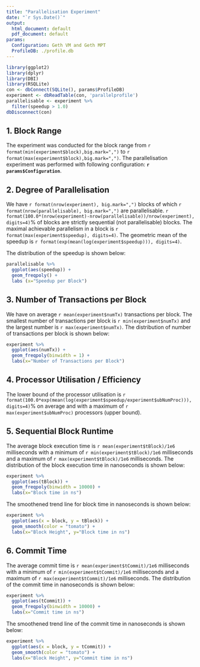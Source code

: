 ```yaml
---
title: "Parallelisation Experiment"
date: "`r Sys.Date()`"
output:
  html_document: default
  pdf_document: default
params:
  Configuration: Geth VM and Geth MPT
  ProfileDB: ./profile.db
---
```


```r
library(ggplot2)
library(dplyr)
library(DBI)
library(RSQLite)
con <- dbConnect(SQLite(), params$ProfileDB)
experiment <- dbReadTable(con, 'parallelprofile')
parallelisable <- experiment %>%
  filter(speedup > 1.0)
dbDisconnect(con)
```

## 1. Block Range

The experiment was conducted for the block range from `r format(min(experiment$block),big.mark=",")`  to `r format(max(experiment$block),big.mark=",")`. The parallelisation experiment was performed with following configuration: **`r params$Configuration`**.

## 2. Degree of Parallelisation 

We have `r format(nrow(experiment), big.mark=",")` blocks of which `r format(nrow(parallelisable), big.mark=",")` are parallelisable.  `r format(100.0*(nrow(experiment)-nrow(parallelisable))/nrow(experiment), digits=4)`% of blocks are strictly sequential (not parallelisable) blocks.  The maximal achievable parallelism in a block is `r format(max(experiment$speedup), digits=4)`.  The geometric mean of the speedup is `r format(exp(mean(log(experiment$speedup))), digits=4)`.

The distribution of the speedup is shown below:

```r
parallelisable %>% 
  ggplot(aes(speedup)) + 
  geom_freqpoly() + 
  labs (x="Speedup per Block")
```

## 3. Number of Transactions per Block

We have on average `r mean(experiment$numTx)` transactions per block. The 
smallest number of transactions per block is `r min(experiment$numTx)` and the 
largest number is `r max(experiment$numTx)`. The distribution of number of 
transactions per block is shown below:

```r
experiment %>% 
  ggplot(aes(numTx)) + 
  geom_freqpoly(binwidth = 1) +
  labs(x="Number of Transactions per Block")
```

## 4. Processor Utilisation / Efficiency

The lower bound of the processor utilisation is `r format(100.0*exp(mean(log(experiment$speedup/experiment$ubNumProc))), digits=4)`% on average and with a maximum of `r max(experiment$ubNumProc)` processors (upper bound).

## 5. Sequential Block Runtime 

The average block execution time is `r mean(experiment$tBlock)/1e6` milliseconds with a minimum of `r min(experiment$tBlock)/1e6` milliseconds and a maximum of `r max(experiment$tBlock)/1e6` milliseconds.  The distribution of the block execution time in nanoseconds is shown below:

```r
experiment %>% 
  ggplot(aes(tBlock)) + 
  geom_freqpoly(binwidth = 10000) + 
  labs(x="Block time in ns")
```

The smoothened trend line for block time in nanoseconds is shown below:

```r
experiment %>% 
  ggplot(aes(x = block, y = tBlock)) + 
  geom_smooth(color = "tomato") + 
  labs(x="Block Height", y="Block time in ns")
```

## 6. Commit Time

The average commit time is `r mean(experiment$tCommit)/1e6` milliseconds with a minimum of `r min(experiment$tCommit)/1e6` milliseconds and a maximum of `r max(experiment$tCommit)/1e6` milliseconds.  The distribution of the commit time in nanoseconds is shown below:

```r
experiment %>% 
  ggplot(aes(tCommit)) + 
  geom_freqpoly(binwidth = 10000) + 
  labs(x="Commit time in ns")
```

The smoothened trend line of the commit time in nanoseconds is shown below:

```r
experiment %>% 
  ggplot(aes(x = block, y = tCommit)) + 
  geom_smooth(color = "tomato") + 
  labs(x="Block Height", y="Commit time in ns")
```

